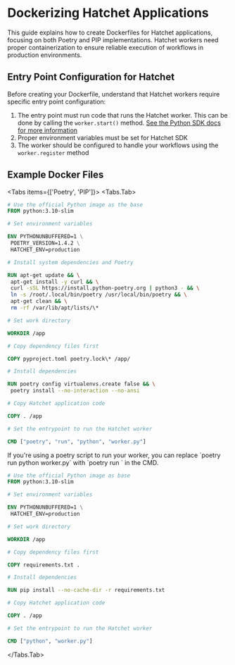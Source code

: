 
# Dockerizing Hatchet Applications

This guide explains how to create Dockerfiles for Hatchet applications, focusing on both Poetry and PIP implementations. Hatchet workers need proper containerization to ensure reliable execution of workflows in production environments.

## Entry Point Configuration for Hatchet

Before creating your Dockerfile, understand that Hatchet workers require specific entry point configuration:

1. The entry point must run code that runs the Hatchet worker. This can be done by calling the `worker.start()` method. [See the Python SDK docs for more information](./worker.mdx#starting-a-worker)
2. Proper environment variables must be set for Hatchet SDK
3. The worker should be configured to handle your workflows using the `worker.register` method

## Example Docker Files

<Tabs items={['Poetry', 'PIP']}>
  <Tabs.Tab>

```dockerfile
# Use the official Python image as the base
FROM python:3.10-slim

# Set environment variables

ENV PYTHONUNBUFFERED=1 \
 POETRY_VERSION=1.4.2 \
 HATCHET_ENV=production

# Install system dependencies and Poetry

RUN apt-get update && \
 apt-get install -y curl && \
 curl -sSL https://install.python-poetry.org | python3 - && \
 ln -s /root/.local/bin/poetry /usr/local/bin/poetry && \
 apt-get clean && \
 rm -rf /var/lib/apt/lists/\*

# Set work directory

WORKDIR /app

# Copy dependency files first

COPY pyproject.toml poetry.lock\* /app/

# Install dependencies

RUN poetry config virtualenvs.create false && \
 poetry install --no-interaction --no-ansi

# Copy Hatchet application code

COPY . /app

# Set the entrypoint to run the Hatchet worker

CMD ["poetry", "run", "python", "worker.py"]

```

<Callout type="info">
    If you're using a poetry script to run your worker, you can replace `poetry run python worker.py` with `poetry run <script-name>` in the CMD.
</Callout>
  </Tabs.Tab>
  <Tabs.Tab>

```dockerfile
# Use the official Python image as base
FROM python:3.10-slim

# Set environment variables

ENV PYTHONUNBUFFERED=1 \
 HATCHET_ENV=production

# Set work directory

WORKDIR /app

# Copy dependency files first

COPY requirements.txt .

# Install dependencies

RUN pip install --no-cache-dir -r requirements.txt

# Copy Hatchet application code

COPY . /app

# Set the entrypoint to run the Hatchet worker

CMD ["python", "worker.py"]

```

  </Tabs.Tab>
</Tabs>
